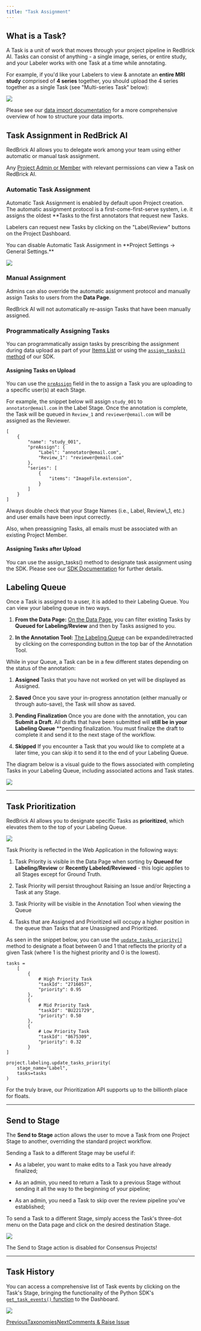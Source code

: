 ```yaml
---
title: "Task Assignment"
---
```


## What is a Task?

A Task is a unit of work that moves through your project pipeline in RedBrick AI. Tasks can consist of anything - a single image, series, or entire study, and your Labeler works with one Task at a time while annotating.

For example, if you'd like your Labelers to view & annotate an **entire MRI study** comprised of **4 series** together, you should upload the 4 series together as a single Task (see "Multi-series Task" below):

<Frame caption="Several examples of valid Tasks">
  <img src="/images/projects/files%2Fv0%2Fb%2Fgitbook-x-prod.appspot.com%2Fo%2Fspaces%252F-MKt1BePyOQuVTnMGssE%252Fuploads%252FFcwiUp1sxY36IlrAuzZ5%252Fimage.png" />
</Frame>

Please see our [data import documentation](/importing-data/import-cloud-data#items-list) for a more comprehensive overview of how to structure your data imports.

## Task Assignment in RedBrick AI

RedBrick AI allows you to delegate work among your team using either automatic or manual task assignment.

Any [Project Admin or Member](/organizations/what-is-an-organization#project-level-roles) with relevant permissions can view a Task on RedBrick AI.

### **Automatic Task Assignment**

Automatic Task Assignment is enabled by default upon Project creation. The automatic assignment protocol is a first-come-first-serve system, i.e. it assigns the oldest  **Tasks to the first annotators that request new Tasks.

Labelers can request new Tasks by clicking on the "Label/Review" buttons on the Project Dashboard.

<Info>
  You can disable Automatic Task Assignment in **Project Settings -> General Settings.**
</Info>

![](/images/projects/files%2Fv0%2Fb%2Fgitbook-x-prod.appspot.com%2Fo%2Fspaces%252F-MKt1BePyOQuVTnMGssE%252Fuploads%252FAHGy30txUBWSQMmxR6d0%252Fapp.redbrickai.com_a717f7d8-8a19-4346-b9b4-a90c8d6875ba_team%2520%285%29.png)

### **Manual Assignment**

Admins can also override the automatic assignment protocol and manually assign Tasks to users from the **Data Page**.

<Info>
  RedBrick AI will not automatically re-assign Tasks that have been manually assigned.
</Info>

### **Programmatically Assigning Tasks**

You can programmatically assign tasks by prescribing the assignment during data upload as part of your [Items List](/importing-data/import-cloud-data/creating-an-items-list#upload-an-items-list-to-your-project) or using the [`assign_tasks()` method](https://redbrick-sdk.readthedocs.io/en/stable/sdk.html#redbrick.labeling.Labeling.assign_tasks) of our SDK.

#### Assigning Tasks on Upload

You can use the [`preAssign`](/python-sdk/formats/full-format-reference#preassign-stagename-string-string) field in the to assign a Task you are uploading to a specific user(s) at each Stage.

For example, the snippet below will assign `study_001` to `annotator@email.com` in the Label Stage. Once the annotation is complete, the Task will be queued in `Review_1` and `reviewer@email.com` will be assigned as the Reviewer.

```
[
    {
        "name": "study_001", 
        "preAssign": {
            "Label": "annotator@email.com",
            "Review_1": "reviewer@email.com"
        },
        "series": [
            {
                "items": "ImageFile.extension", 
            }
        ]
    }
]
```

<Info>
  Always double check that your Stage Names (i.e., Label, Review\_1, etc.) and user emails have been input correctly.

  Also, when preassigning Tasks, all emails must be associated with an existing Project Member.
</Info>

#### Assigning Tasks after Upload

You can use the assign\_tasks() method to designate task assignment using the SDK. Please see our [SDK Documentation](https://redbrick-sdk.readthedocs.io/en/stable/sdk.html#redbrick.labeling.Labeling.assign_tasks) for further details.

## Labeling Queue

Once a Task is assigned to a user, it is added to their Labeling Queue. You can view your labeling queue in two ways.

1. **From the Data Page:** [On the Data Page](https://app.tango.us/app/workflow/Labeling-Queue-on-Data-Dashboard-b79b4d8562d34bc6a33d6cce0aa4476e), you can filter existing Tasks by **Queued for Labeling/Review** and then by Tasks assigned to you.

2. **In the Annotation Tool:** [The Labeling Queue](https://app.tango.us/app/workflow/View-Labeling-Queue-in-Tool-17a013c7a161415c85cba3369344cae2) can be expanded/retracted by clicking on the corresponding button in the top bar of the Annotation Tool.

While in your Queue, a Task can be in a few different states depending on the status of the annotation:

1. **Assigned** Tasks that you have not worked on yet will be displayed as Assigned.

2. **Saved** Once you save your in-progress annotation (either manually or through auto-save), the Task will show as saved.

3. **Pending Finalization** Once you are done with the annotation, you can **Submit a Draft**. All drafts that have been submitted will **still be in your Labeling Queue**  **pending finalization. You must finalize the draft to complete it and send it to the next stage of the workflow.

4. **Skipped** If you encounter a Task that you would like to complete at a later time, you can skip it to send it to the end of your Labeling Queue.

The diagram below is a visual guide to the flows associated with completing Tasks in your Labeling Queue, including associated actions and Task states.

<Frame caption="Guide to submitting Tasks in your Labeling Queue">
  <img src="/images/projects/files%2Fv0%2Fb%2Fgitbook-x-prod.appspot.com%2Fo%2Fspaces%252F-MKt1BePyOQuVTnMGssE%252Fuploads%252Fzaamne6MTaoMWukvbIHW%252FGroup%252030489%2520%283%29.png" />
</Frame>

***

## Task Prioritization

RedBrick AI allows you to designate specific Tasks as **prioritized**, which elevates them to the top of your Labeling Queue.

<Frame caption="Two Tasks with priority scores">
  <img src="/images/projects/files%2Fv0%2Fb%2Fgitbook-x-prod.appspot.com%2Fo%2Fspaces%252F-MKt1BePyOQuVTnMGssE%252Fuploads%252FNRPjnQjwbXCFUd8EJXjS%252Fimage.png" />
</Frame>

Task Priority is reflected in the Web Application in the following ways:

1. Task Priority is visible in the Data Page when sorting by **Queued for Labeling/Review** or **Recently Labeled/Reviewed** - this logic applies to all Stages except for Ground Truth.

2. Task Priority will persist throughout Raising an Issue and/or Rejecting a Task at any Stage.

3. Task Priority will be visible in the Annotation Tool when viewing the Queue

4. Tasks that are Assigned and Prioritized will occupy a higher position in the queue than Tasks that are Unassigned and Prioritized.

As seen in the snippet below, you can use the [`update_tasks_priority()`](https://redbrick-sdk.readthedocs.io/en/stable/sdk.html#labeling) method to designate a float between 0 and 1 that reflects the priority of a given Task (where 1 is the highest priority and 0 is the lowest).

```
tasks = 
    [
        {
            # High Priority Task
            "taskId": "2716057",
            "priority": 0.95
        },
        {
            # Mid Priority Task
            "taskId": "BU221729",
            "priority": 0.50
        },
        {
            # Low Priority Task
            "taskId": "8675309",
            "priority": 0.32
        }
]
    
project.labeling.update_tasks_priority(
    stage_name="Label", 
    tasks=tasks
)
```

<Info>
  For the truly brave, our Prioritization API supports up to the billionth place for floats.
</Info>

***

## Send to Stage

The **Send to Stage** action allows the user to move a Task from one Project Stage to another, overriding the standard project workflow.

Sending a Task to a different Stage may be useful if:

* As a labeler, you want to make edits to a Task you have already finalized;

* As an admin, you need to return a Task to a previous Stage without sending it all the way to the beginning of your pipeline;

* As an admin, you need a Task to skip over the review pipeline you've established;

To send a Task to a different Stage, simply access the Task's three-dot menu on the Data page and click on the desired destination Stage.

![](/images/projects/files%2Fv0%2Fb%2Fgitbook-x-prod.appspot.com%2Fo%2Fspaces%252F-MKt1BePyOQuVTnMGssE%252Fuploads%252FIVyQn7WZOv15eryb0TUM%252FScreenshot%25202024-07-04%2520at%25207.24.15%25E2%2580%25AFPM.png)

<Warning>
  The Send to Stage action is disabled for Consensus Projects!
</Warning>

***

## Task History

You can access a comprehensive list of Task events by clicking on the Task's Stage, bringing the functionality of the Python SDK's [`get_task_events()` function](https://sdk.redbrickai.com/sdk.html#redbrick.export.Export.get_task_events) to the Dashboard.

<Frame caption="A sample Task History for a Task in the Review_1 Stage">
  <img src="/images/projects/files%2Fv0%2Fb%2Fgitbook-x-prod.appspot.com%2Fo%2Fspaces%252F-MKt1BePyOQuVTnMGssE%252Fuploads%252FqkKTC3UM5bVud9nuehUs%252FCleanShot%25202024-09-12%2520at%252013.30.52%25402x.png" />
</Frame>

[PreviousTaxonomies](/projects/taxonomies)[NextComments & Raise Issue](/projects/comments-and-raise-issue)
